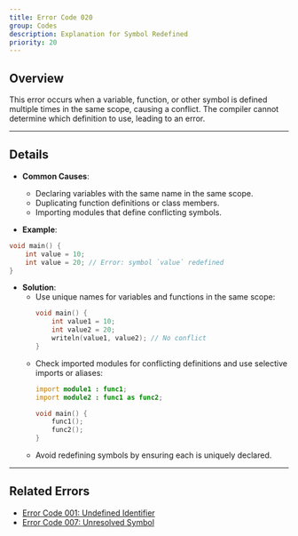 ```yaml
---
title: Error Code 020
group: Codes
description: Explanation for Symbol Redefined
priority: 20
---
```


## **Overview**
This error occurs when a variable, function, or other symbol is defined multiple times in the same scope, causing a conflict. The compiler cannot determine which definition to use, leading to an error.

---

## **Details**
- **Common Causes**:
  - Declaring variables with the same name in the same scope.
  - Duplicating function definitions or class members.
  - Importing modules that define conflicting symbols.

- **Example**:
```d
void main() {
    int value = 10;
    int value = 20; // Error: symbol `value` redefined
}
```

- **Solution**:
  - Use unique names for variables and functions in the same scope:
    ```d
    void main() {
        int value1 = 10;
        int value2 = 20;
        writeln(value1, value2); // No conflict
    }
    ```
  - Check imported modules for conflicting definitions and use selective imports or aliases:
    ```d
    import module1 : func1;
    import module2 : func1 as func2;

    void main() {
        func1();
        func2();
    }
    ```
  - Avoid redefining symbols by ensuring each is uniquely declared.

---

## **Related Errors**
- [Error Code 001: Undefined Identifier](./error_code_001)
- [Error Code 007: Unresolved Symbol](./error_code_007)

